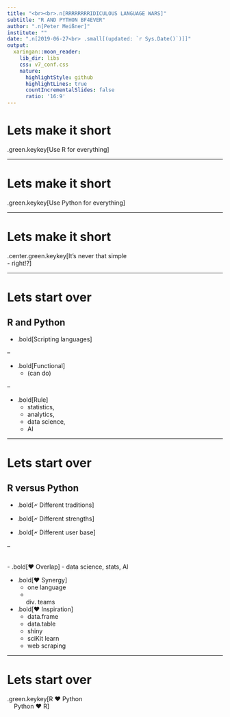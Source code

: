 ---
title: "<br><br>.n[RRRRRRRRIDICULOUS LANGUAGE WARS]"
subtitle: "R AND PYTHON BF4EVER"
author: ".n[Peter Meißner]"
institute: ""
date: ".n[2019-06-27<br> .small[(updated: `r Sys.Date()`)]]"
output:
  xaringan::moon_reader:
    lib_dir: libs
    css: v7_conf.css
    nature:
      highlightStyle: github
      highlightLines: true
      countIncrementalSlides: false
      ratio: '16:9'
---


# Lets make it short

.green.keykey[Use R for everything]




---

# Lets make it short

.green.keykey[Use Python for everything]



---

# Lets make it short

.center.green.keykey[It's never that simple <br>- right!?]

---


# Lets start over

## R and Python


- .bold[Scripting languages]



--


- .bold[Functional]
    - (can do)


--


- .bold[Rule]
    - statistics, 
    - analytics, 
    - data science, 
    - AI



---

# Lets start over

## R versus Python

- .bold[&#128498; Different traditions]


- .bold[&#128498; Different strengths]


- .bold[&#128498; Different user base]



--


<br>
- .bold[&#10084; Overlap]
    - data science, stats, AI


- .bold[&#10084; Synergy]
    - one language
    - div. teams



- .bold[&#10084; Inspiration]
    - data.frame
    - data.table
    - shiny
    - sciKit learn
    - web scraping


---

# Lets start over

.green.keykey[R &#10084; Python
<br>&nbsp;&nbsp;&nbsp;
Python &#10084; R]


